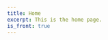 ```yaml
---
title: Home
excerpt: This is the home page.
is_front: true
---
```


<Cover />

<!--<Hero 
  heading="Hero Component"
  lead="Eius necessitatibus nobis quam repudiandae officia"
  imageUrl="placeholder.jpg"
  links={<Button>Learn more</Button>}
  style={{
    bg: "muted",
    figure: {
      maxWidth: "70%",
    }
  }}
  bg="secondary"
/> -->

<!-- <Section 
  heading="Edit this page"
>
<Div style={{
  maxWidth: ["none", "none", "60%"]
}}>

### Add a block

Edit `content/pages/home/index.mdx` to add a card.

```markdown
<Card 
  heading="Iusto natus"
  imageUrl="placeholder.jpg"
>

Itaque rerum harum amet. Iusto natus corrupti minima esse. Eaque nam voluptates veritatis.

</Card>
``` 

### Customize the theme

Update the `primary` value in `src/gatsby-theme-flex/theme.js` to change the color of the button below.

<Button variant="secondary">A button</Button>

</Div>
</Section> -->

<Section heading="What do we offer?">
  <Offers />
</Section>

<Section heading="Pricing" sx={{
  bg: "muted",
  paddingY: 128
}}>
  <Pricing />
</Section>

<Section heading="Contact">
  <Contact />
</Section>
